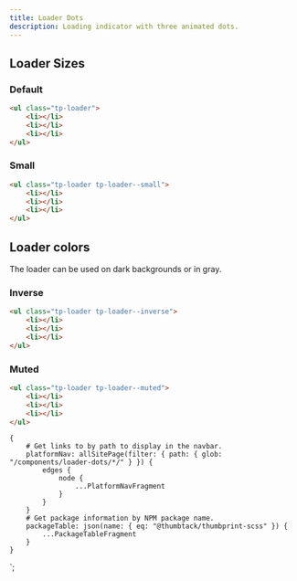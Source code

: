```yaml
---
title: Loader Dots
description: Loading indicator with three animated dots.
---
```



<ComponentHeader data={props.data} />

## Loader Sizes

### Default

```html
<ul class="tp-loader">
    <li></li>
    <li></li>
    <li></li>
</ul>
```

### Small

```html
<ul class="tp-loader tp-loader--small">
    <li></li>
    <li></li>
    <li></li>
</ul>
```

## Loader colors

The loader can be used on dark backgrounds or in gray.

### Inverse

```html theme=dark
<ul class="tp-loader tp-loader--inverse">
    <li></li>
    <li></li>
    <li></li>
</ul>
```

### Muted

```html
<ul class="tp-loader tp-loader--muted">
    <li></li>
    <li></li>
    <li></li>
</ul>
```

<ComponentFooter data={props.data} />

    {
        # Get links to by path to display in the navbar.
        platformNav: allSitePage(filter: { path: { glob: "/components/loader-dots/*/" } }) {
            edges {
                node {
                    ...PlatformNavFragment
                }
            }
        }
        # Get package information by NPM package name.
        packageTable: json(name: { eq: "@thumbtack/thumbprint-scss" }) {
            ...PackageTableFragment
        }
    }
`;
